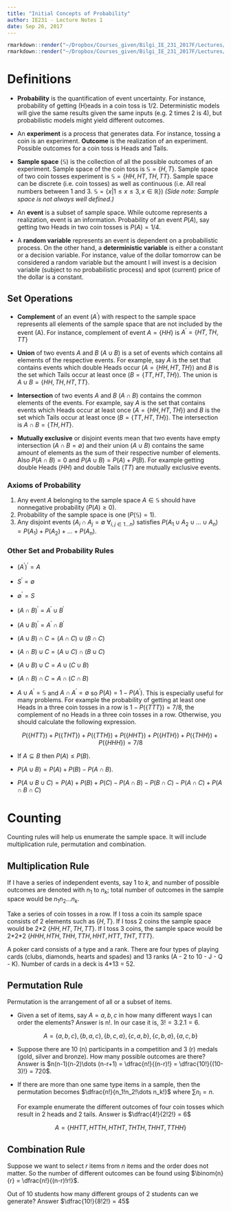 ```yaml
---
title: "Initial Concepts of Probability"
author: IE231 - Lecture Notes 1
date: Sep 26, 2017
---
```


```r
rmarkdown::render("~/Dropbox/Courses_given/Bilgi_IE_231_2017F/Lectures/Lecture_01/Lecture_01.Rmd",output_format="html_document")
rmarkdown::render("~/Dropbox/Courses_given/Bilgi_IE_231_2017F/Lectures/Lecture_01/Lecture_01.Rmd",output_format="pdf_document")
```

# Definitions

+ **Probability** is the quantification of event uncertainty. For instance, probability of getting (H)eads in a coin toss is $1/2$. Deterministic models will give the same results given the same inputs (e.g. 2 times 2 is 4), but probabilistic models might yield different outcomes.

+ An **experiment** is a process that generates data. For instance, tossing a coin is an experiment. **Outcome** is the realization of an experiment. Possible outcomes for a coin toss is Heads and Tails.

+ **Sample space** ($\mathbb{S}$) is the collection of all the possible outcomes of an experiment. Sample space of the coin toss is $\mathbb{S} = \{H,T\}$. Sample space of two coin tosses experiment is $\mathbb{S} = \{HH,HT,TH,TT\}$. Sample space can be discrete (i.e. coin tosses) as well as continuous (i.e. All real numbers between 1 and 3. $\mathbb{S} = \{x | 1 \le x \le 3, x \in \mathbb{R}\}$) _(Side note: Sample space is not always well defined.)_

+ An **event** is a subset of sample space. While outcome represents a realization, event is an information. Probability of an event $P(A)$, say getting two Heads in two coin tosses is $P(A) = 1/4$.

+ A **random variable** represents an event is dependent on a probabilistic process. On the other hand, a **deterministic variable** is either a constant or a decision variable. For instance, value of the dollar tomorrow can be considered a random variable but the amount I will invest is a decision variable (subject to no probabilistic process) and spot (current) price of the dollar is a constant.

## Set Operations

+ **Complement** of an event ($A^\prime$) with respect to the sample space represents all elements of the sample space that are not included by the event (A). For instance, complement of event $A=\{HH\}$ is $A^\prime=\{HT,TH,TT\}$

+ **Union** of two events $A$ and $B$ ($A \cup B$) is a set of events which contains all elements of the respective events. For example, say $A$ is the set that contains events which double Heads occur ($A = \{HH,HT,TH\}$) and $B$ is the set which Tails occur at least once ($B = \{TT,HT,TH\}$). The union is $A \cup B = \{HH,TH,HT,TT\}$.

+ **Intersection** of two events $A$ and $B$ ($A \cap B$) contains the common elements of the events. For example, say $A$ is the set that contains events which Heads occur at least once ($A = \{HH,HT,TH\}$) and $B$ is the set which Tails occur at least once ($B = \{TT,HT,TH\}$). The intersection is $A \cap B = \{TH,HT\}$.

+ **Mutually exclusive** or disjoint events mean that two events have empty intersection ($A \cap B = \emptyset$) and their union ($A \cup B$) contains the same amount of elements as the sum of their respective number of elements. Also $P(A \cap B) = 0$ and $P(A \cup B) = P(A) + P(B)$. For example getting double Heads ($HH$) and double Tails ($TT$) are mutually exclusive events.

### Axioms of Probability

1. Any event $A$ belonging to the sample space $A \in \mathbb{S}$ should have nonnegative probability ($P(A) \ge 0$).
2. Probability of the sample space is one ($P(\mathbb{S}) = 1$).
3. Any disjoint events ($A_i \cap A_j = \emptyset \ \forall_{i,j \in 1 \dots n}$) satisfies $P(A_1 \cup A_2 \cup \dots \cup A_n) = P(A_1) + P(A_2) + \dots  + P(A_n)$.

### Other Set and Probability Rules

+ $(A^\prime)^\prime = A$
+ $S^\prime = \emptyset$
+ $\emptyset^\prime = S$
+ $(A \cap B)^\prime = A^\prime \cup B^\prime$
+ $(A \cup B)^\prime = A^\prime \cap B^\prime$
+ $(A \cup B) \cap C = (A \cap C) \cup (B \cap C)$
+ $(A \cap B) \cup C = (A \cup C) \cap (B \cup C)$
+ $(A \cup B) \cup C = A \cup (C \cup B)$
+ $(A \cap B) \cap C =  A \cap (C \cap B)$
+ $A \cup A^\prime = \mathbb{S}$ and $A \cap A^\prime = \emptyset$ so $P(A) = 1 - P(A^\prime)$. This is especially useful for many problems. For example the probability of getting at least one Heads in a three coin tosses in a row is $1 - P(\{TTT\}) = 7/8$, the complement of no Heads in a three coin tosses in a row. Otherwise, you should calculate the following expression.

    $$P(\{HTT\}) + P(\{THT\}) + P(\{TTH\}) + P(\{HHT\}) + P(\{HTH\}) + P(\{THH\}) + P(\{HHH\}) = 7/8 $$

+ If $A \subseteq B$\ then $P(A) \le P(B)$.
+ $P(A \cup B) = P(A) + P(B) - P(A \cap B)$.
+ $P(A \cup B \cup C) =  P(A) + P(B) + P(C) - P(A \cap B) - P(B \cap C) - P(A \cap C) + P(A \cap B \cap C)$


# Counting

Counting rules will help us enumerate the sample space. It will include multiplication rule, permutation and combination.

## Multiplication Rule

If I have a series of independent events, say $1$ to $k$, and number of possible outcomes are denoted with $n_1$ to $n_k$; total number of outcomes in the sample space would be $n_1n_2\dots n_k$.

Take a series of coin tosses in a row. If I toss a coin its sample space consists of 2 elements such as $\{H,T\}$. If I toss 2 coins the sample space would be 2\*2 $\{HH,HT,TH,TT\}$. If I toss 3 coins, the sample space would be 2\*2\*2 $\{HHH,HTH,THH,TTH,HHT,HTT,THT,TTT\}$.

A poker card consists of a type and a rank. There are four types of playing cards (clubs, diamonds, hearts and spades) and 13 ranks (A - 2 to 10 - J - Q - K). Number of cards in a deck is 4\*13 = 52.

## Permutation Rule

Permutation is the arrangement of all or a subset of items.

+ Given a set of items, say $A = {a,b,c}$ in how many different ways I can order the elements? Answer is n!. In our case it is, $3! = 3.2.1 = 6$.

    $$A = \{a,b,c\},\{b,a,c\},\{b,c,a\},\{c,a,b\},\{c,b,a\},\{a,c,b\}$$

+ Suppose there are 10 (n) participants in a competition and 3 (r) medals (gold, silver and bronze). How many possible outcomes are there? Answer is $n(n-1)(n-2)\dots (n-r+1) = \dfrac{n!}{(n-r)!} = \dfrac{10!}{(10-3)!} = 720$.

+ If there are more than one same type items in a sample, then the permutation becomes $\dfrac{n!}{n_1!n_2!\dots n_k!}$ where $\sum n_i = n$.

    For example enumerate the different outcomes of four coin tosses which result in 2 heads and 2 tails. Answer is $\dfrac{4!}{2!2!} = 6$

    $$A = \{HHTT,HTTH,HTHT,THTH,THHT,TTHH\}$$

## Combination Rule

Suppose we want to select $r$ items from $n$ items and the order does not matter. So the number of different outcomes can be found using $\binom{n}{r} = \dfrac{n!}{(n-r)!r!}$.

Out of 10 students how many different groups of 2 students can we generate? Answer $\dfrac{10!}{8!2!} = 45$

